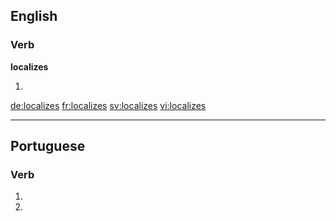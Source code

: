 ==English==

===Verb===
'''localizes'''

# {{third-person singular of|localize}}

[[de:localizes]]
[[fr:localizes]]
[[sv:localizes]]
[[vi:localizes]]

----
==Portuguese==

===Verb===
{{head|pt|verb form}}
# {{conjugation of|localizar||2|s|present|subjunctive|lang=pt}}
# {{conjugation of|localizar||2|s|negative|imperative|lang=pt}}
{{rfc-auto}}